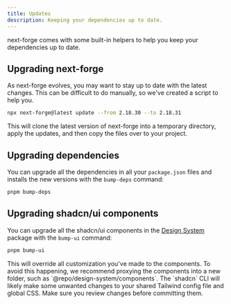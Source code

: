 ```yaml
---
title: Updates
description: Keeping your dependencies up to date.
---
```


next-forge comes with some built-in helpers to help you keep your dependencies up to date.

## Upgrading next-forge

As next-forge evolves, you may want to stay up to date with the latest changes. This can be difficult to do manually, so we've created a script to help you.

```sh Terminal
npx next-forge@latest update --from 2.18.30 --to 2.18.31
```

This will clone the latest version of next-forge into a temporary directory, apply the updates, and then copy the files over to your project.

## Upgrading dependencies

You can upgrade all the dependencies in all your `package.json` files and installs the new versions with the `bump-deps` command:

```sh Terminal
pnpm bump-deps
```

## Upgrading shadcn/ui components

You can upgrade all the shadcn/ui components in the [Design System](/features/design-system/components) package with the `bump-ui` command:

```sh Terminal
pnpm bump-ui
```

<Warning>
This will override all customization you've made to the components. To avoid this happening, we recommend proxying the components into a new folder, such as `@repo/design-system/components`.
</Warning>

<Warning>
The `shadcn` CLI will likely make some unwanted changes to your shared Tailwind config file and global CSS. Make sure you review changes before committing them.
</Warning>